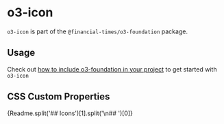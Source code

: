 
<Meta title="Internal/o3-foundation/o3-icon/Readme" />

# o3-icon

`o3-icon` is part of the `@financial-times/o3-foundation` package.

## Usage

Check out [how to include o3-foundation in your project](?path=/docs/internal-o3-foundation-readme--jsx-documentation#usage) to get started with `o3-icon`

## CSS Custom Properties

<Markdown>{Readme.split('## Icons')[1].split('\n## ')[0]}</Markdown>
